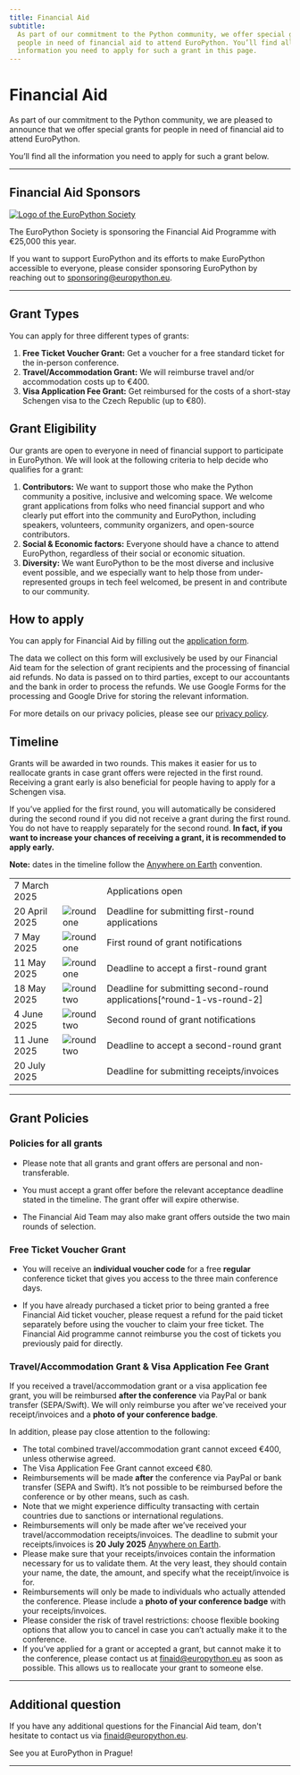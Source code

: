 ```yaml
---
title: Financial Aid
subtitle:
  As part of our commitment to the Python community, we offer special grants for
  people in need of financial aid to attend EuroPython. You’ll find all the
  information you need to apply for such a grant in this page.
---
```


# Financial Aid

As part of our commitment to the Python community, we are pleased to announce
that we offer special grants for people in need of financial aid to attend
EuroPython.

You’ll find all the information you need to apply for such a grant below.

---

## Financial Aid Sponsors

<div className="finaid-sponsor">
  <a href="https://www.europython-society.org/" target="_blank">
    <img src="/img/eps-logo.png" alt="Logo of the EuroPython Society" />
  </a>
</div>

The EuroPython Society is sponsoring the Financial Aid Programme with €25,000 this year.

If you want to support EuroPython and its efforts to make EuroPython accessible
to everyone, please consider sponsoring EuroPython by reaching out to
[sponsoring@europython.eu][email-sponsoring].

---

## Grant Types

You can apply for three different types of grants:


1. **Free Ticket Voucher Grant:** Get a voucher for a free standard ticket for
   the in-person conference.
2. **Travel/Accommodation Grant:** We will reimburse travel and/or accommodation
   costs up to €400.
3. **Visa Application Fee Grant:** Get reimbursed for the costs of a short-stay
   Schengen visa to the Czech Republic (up to €80).


## Grant Eligibility

Our grants are open to everyone in need of financial support to participate in
EuroPython. We will look at the following criteria to help decide who qualifies
for a grant:

1. **Contributors:** We want to support those who make the Python community
   a positive, inclusive and welcoming space. We welcome grant applications
   from folks who need financial support and who clearly put effort into
   the community and EuroPython, including speakers, volunteers, community
   organizers, and open-source contributors.
2. **Social & Economic factors:** Everyone should have a chance to attend
   EuroPython, regardless of their social or economic situation.
3. **Diversity:** We want EuroPython to be the most diverse and inclusive event
   possible, and we especially want to help those from under-represented groups
   in tech feel welcomed, be present in and contribute to our community.


## How to apply

You can apply for Financial Aid by filling out the
[application form][application-form].

The data we collect on this form will exclusively be used by our Financial Aid
team for the selection of grant recipients and the processing of financial
aid refunds. No data is passed on to third parties, except to our accountants
and the bank in order to process the refunds. We use Google Forms for the
processing and Google Drive for storing the relevant information.

For more details on our privacy policies, please see our
[privacy policy][privacy-policy].


## Timeline

Grants will be awarded in two rounds. This makes it easier for us to reallocate
grants in case grant offers were rejected in the first round. Receiving a grant
early is also beneficial for people having to apply for a Schengen visa.

If you’ve applied for the first round, you will automatically be considered
during the second round if you did not receive a grant during the first round.
You do not have to reapply separately for the second round. **In fact, if you
want to increase your chances of receiving a grant, it is recommended to apply
early.**

**Note:** dates in the timeline follow the [Anywhere on Earth][AoE] convention.

<table className="mt-8 finaid-timeline">
<tbody className="text-xl">
  <tr>
    <td>7 March 2025</td>
    <td></td>
    <td>Applications open</td>
  </tr>
  <tr className="font-bold">
    <td>20 April 2025</td>
    <td>
      <img
        src="/img/accents/finaid-round1.svg"
        className="findaid-accent-round-marker"
        alt="round one" />
    </td>
    <td>Deadline for submitting first-round applications</td>
  </tr>
  <tr>
    <td>7 May 2025</td>
    <td>
      <img
        src="/img/accents/finaid-round1.svg"
        className="findaid-accent-round-marker"
        alt="round one" />
    </td>
    <td>First round of grant notifications</td>
  </tr>
  <tr>
    <td>11 May 2025</td>
    <td>
      <img
        src="/img/accents/finaid-round1.svg"
        className="findaid-accent-round-marker"
        alt="round one" />
    </td>
    <td>Deadline to accept a first-round grant</td>
  </tr>
  <tr className="font-bold">
    <td>18 May 2025</td>
    <td>
      <img
        src="/img/accents/finaid-round2.svg"
        className="findaid-accent-round-marker"
        alt="round two" />
    </td>
    <td>Deadline for submitting second-round applications[^round-1-vs-round-2]</td>
  </tr>
  <tr>
    <td>4 June 2025</td>
    <td className="finaid-accent">
      <img
        src="/img/accents/finaid-round2.svg"
        className="findaid-accent-round-marker"
        alt="round two" />
    </td>
    <td>Second round of grant notifications</td>
  </tr>
  <tr>
    <td>11 June 2025</td>
    <td>
      <img
        src="/img/accents/finaid-round2.svg"
        className="findaid-accent-round-marker"
        alt="round two" />
    </td>
    <td>Deadline to accept a second-round grant</td>
  </tr>
  <tr>
    <td>20 July 2025</td>
    <td></td>
    <td>Deadline for submitting receipts/invoices</td>
  </tr>
</tbody>
</table>

[^round-1-vs-round-2]: If you've already applied for round 1, you don't have to
reapply for round 2. Your application will automatically be considered for round
2 if you did not receive a grant in round 1.

---

## Grant Policies

### Policies for all grants

- Please note that all grants and grant offers are personal and
  non-transferable.

- You must accept a grant offer before the relevant acceptance deadline stated
  in the timeline. The grant offer will expire otherwise.

- The Financial Aid Team may also make grant offers outside the two main rounds
  of selection.


### Free Ticket Voucher Grant

- You will receive an **individual voucher code** for a free **regular**
  conference ticket that gives you access to the three main conference days.

- If you have already purchased a ticket prior to being granted a free Financial Aid ticket voucher, please request a refund for the paid ticket separately before using the voucher to claim your free ticket. The Financial Aid programme cannot reimburse you the cost of tickets you previously paid for directly.

### Travel/Accommodation Grant & Visa Application Fee Grant

If you received a travel/accommodation grant or a visa application fee grant,
you will be reimbursed **after the conference** via PayPal or bank transfer
(SEPA/Swift). We will only reimburse you after we've received your
receipt/invoices and a **photo of your conference badge**.

In addition, please pay close attention to the following:

- The total combined travel/accommodation grant cannot exceed €400, unless otherwise agreed.
- The Visa Application Fee Grant cannot exceed €80.
- Reimbursements will be made **after** the conference via PayPal or bank
  transfer (SEPA and Swift). It’s not possible to be reimbursed before the
  conference or by other means, such as cash.
- Note that we might experience difficulty transacting with certain countries
  due to sanctions or international regulations.
- Reimbursements will only be made after we’ve received your
  travel/accommodation receipts/invoices. The deadline to submit your
  receipts/invoices is **20 July 2025** [Anywhere on Earth][AoE].
- Please make sure that your receipts/invoices contain the information necessary
  for us to validate them. At the very least, they should contain your name, the
  date, the amount, and specify what the receipt/invoice is for.
- Reimbursements will only be made to individuals who actually attended the
  conference. Please include a **photo of your conference badge** with your
  receipts/invoices.
- Please consider the risk of travel restrictions: choose flexible booking
  options that allow you to cancel in case you can’t actually make it to the
  conference.
- If you’ve applied for a grant or accepted a grant, but cannot make it to the
  conference, please contact us at [finaid@europython.eu][email-finaid] as soon as possible. This
  allows us to reallocate your grant to someone else.

---

## Additional question

If you have any additional questions for the Financial Aid team, don't hesitate
to contact us via [finaid@europython.eu][email-finaid].

See you at EuroPython in Prague!

---

[application-form]: https://forms.gle/xJ564JFBKLsGrtqz9
[privacy-policy]: https://www.europython-society.org/privacy/
[AoE]: https://en.wikipedia.org/wiki/Anywhere_on_Earth
[email-finaid]: mailto:finaid@europython.eu
[email-sponsoring]: mailto:sponsoring@europython.eu
